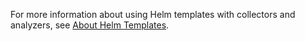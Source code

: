 For more information about using Helm templates with collectors and analyzers, see [About Helm Templates](preflight-sb-helm-templates-about).